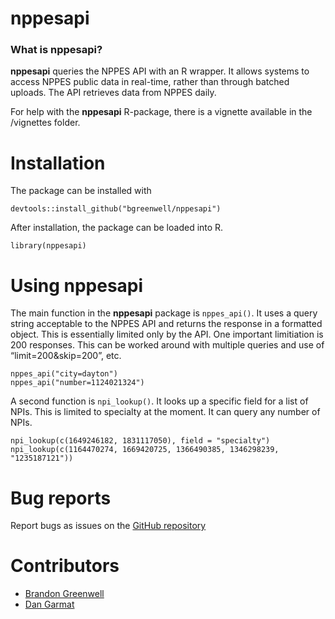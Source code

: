 # nppesapi

### What is nppesapi?

**nppesapi** queries the NPPES API with an R wrapper. It allows systems to access 
  NPPES public data in real-time, rather than through batched uploads. The API 
  retrieves data from NPPES daily. 

For help with the **nppesapi** R-package, there is a vignette available in the /vignettes folder.
  
# Installation

The package can be installed with

    devtools::install_github("bgreenwell/nppesapi")

After installation, the package can be loaded into R.

    library(nppesapi)

# Using nppesapi

The main function in the **nppesapi** package is `nppes_api()`. It uses a query string acceptable to the NPPES API 
and returns the response in a formatted object. This is essentially limited only by the API. One important 
limitiation is 200 responses. This can be worked around with multiple queries and use of "limit=200&skip=200", etc.

```
nppes_api("city=dayton")
nppes_api("number=1124021324")
```

A second function is `npi_lookup()`. It looks up a specific field for a list of NPIs. This is limited to specialty 
at the moment. It can query any number of NPIs.

```
npi_lookup(c(1649246182, 1831117050), field = "specialty")
npi_lookup(c(1164470274, 1669420725, 1366490385, 1346298239, "1235187121"))
```

# Bug reports
Report bugs as issues on the [GitHub repository](https://github.com/bgreenwell/nppesapi)

# Contributors

* [Brandon Greenwell](https://github.com/bgreenwell)
* [Dan Garmat](https://github.com/dgarmat)
